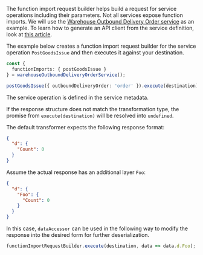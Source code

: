 The function import request builder helps build a request for service operations including their parameters.
Not all services expose function imports.
We will use the [Warehouse Outbound Delivery Order service](https://api.sap.com/api/API_WHSE_OUTB_DLV_ORDER/resource) as an example.
To learn how to generate an API client from the service definition, look at [this article](generate-client).

The example below creates a function import request builder for the service operation `PostGoodsIssue` and then executes it against your destination.

```ts
const {
  functionImports: { postGoodsIssue }
} = warehouseOutboundDeliveryOrderService();

postGoodsIssue({ outboundDeliveryOrder: 'order' }).execute(destination);
```

The service operation is defined in the service metadata.

If the response structure does not match the transformation type, the promise from `execute(destination)` will be resolved into `undefined`.

The default transformer expects the following response format:

```json
{
  "d": {
    "Count": 0
  }
}
```

Assume the actual response has an additional layer `Foo`:

```json
{
  "d": {
    "Foo": {
      "Count": 0
    }
  }
}
```

In this case, `dataAccessor` can be used in the following way to modify the response into the desired form for further deserialization.

```ts
functionImportRequestBuilder.execute(destination, data => data.d.Foo);
```
